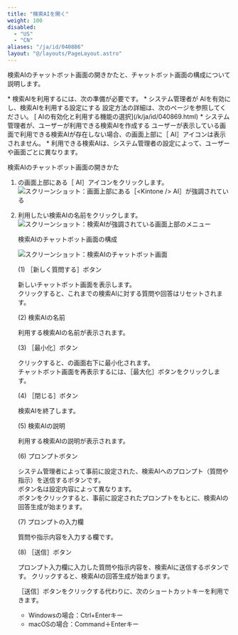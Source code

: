 ```yaml
---
title: "検索AIを開く"
weight: 100
disabled:
  - "US"
  - "CN"
aliases: "/ja/id/040886"
layout: "@/layouts/PageLayout.astro"
---
```



検索AIのチャットボット画面の開きかたと、チャットボット画面の構成について説明します。

<Note>
  * 検索AIを利用するには、次の準備が必要です。
    * <Kintone />システム管理者が<Kintone /> AIを有効にし、検索AIを利用する設定にする  
      設定方法の詳細は、次のページを参照してください。  
      [<Kintone /> AIの有効化と利用する機能の選択](/k/ja/id/040869.html)
    * <Kintone />システム管理者が、ユーザーが利用できる検索AIを作成する  
      ユーザーが表示している画面で利用できる検索AIが存在しない場合、<Kintone />の画面上部に［<Kintone /> AI］アイコンは表示されません。
    * 利用できる検索AIは、<Kintone />システム管理者の設定によって、ユーザーや画面ごとに異なります。
</Note>

<Heading level={2} id="assist_usage_open_search_10">検索AIのチャットボット画面の開きかた</Heading>

1. <Kintone />の画面上部にある［<Kintone /> AI］アイコンをクリックします。  
   <Img src="/k/kintone/img-ja/open_search_01.png" alt="スクリーンショット：画面上部にある［<Kintone /> AI］が強調されている" />

1. 利用したい検索AIの名前をクリックします。  
   <Img src="/k/kintone/img-ja/open_search_02.png" alt="スクリーンショット：検索AIが強調されている画面上部のメニュー" />

   <Heading level={2} id="assist_usage_open_search_20">検索AIのチャットボット画面の構成</Heading>

   <Img src="/k/kintone/img-ja/open_search_03.png" alt="スクリーンショット：検索AIのチャットボット画面" />

   <Heading level={3} id="assist_usage_open_search_2010">(1) ［新しく質問する］ボタン</Heading>

   新しいチャットボット画面を表示します。  
   クリックすると、これまでの検索AIに対する質問や回答はリセットされます。

   <Heading level={3} id="assist_usage_open_search_2020">(2) 検索AIの名前</Heading>

   利用する検索AIの名前が表示されます。

   <Heading level={3} id="assist_usage_open_search_2030">(3) ［最小化］ボタン</Heading>

   クリックすると、<Kintone />の画面右下に最小化されます。  
   チャットボット画面を再表示するには、［最大化］ボタンをクリックします。

   <Heading level={3} id="assist_usage_open_search_2040">(4) ［閉じる］ボタン</Heading>

   検索AIを終了します。

   <Heading level={3} id="assist_usage_open_search_2050">(5) 検索AIの説明</Heading>

   利用する検索AIの説明が表示されます。

   <Heading level={3} id="assist_usage_open_search_2060">(6) プロンプトボタン</Heading>

   <Kintone />システム管理者によって事前に設定された、検索AIへのプロンプト（質問や指示）を送信するボタンです。  
   ボタン名は設定内容によって異なります。  
   ボタンをクリックすると、事前に設定されたプロンプトをもとに、検索AIの回答生成が始まります。

   <Heading level={3} id="assist_usage_open_search_2070">(7) プロンプトの入力欄</Heading>

   質問や指示内容を入力する欄です。

   <Heading level={3} id="assist_usage_open_search_2080">(8) ［送信］ボタン</Heading>

   プロンプト入力欄に入力した質問や指示内容を、検索AIに送信するボタンです。
   クリックすると、検索AIの回答生成が始まります。

   <Hint>
   ［送信］ボタンをクリックする代わりに、次のショートカットキーを利用できます。

   * Windowsの場合：Ctrl+Enterキー
   * macOSの場合：Command＋Enterキー
   </Hint>
